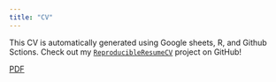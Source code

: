 ```yaml
---
title: "CV"
---
```


This CV is automatically generated using Google sheets, R, and Github Sctions. Check out my [`ReproducibleResumeCV`](https://github.com/TinasheMTapera/ReproducibleResumeCV) project on GitHub!

<a href="https://github.com/TinasheMTapera/ReproducibleResumeCV/blob/main/long_form_cv/long_form_cv_vitae.pdf" target="_blank">PDF</a>

